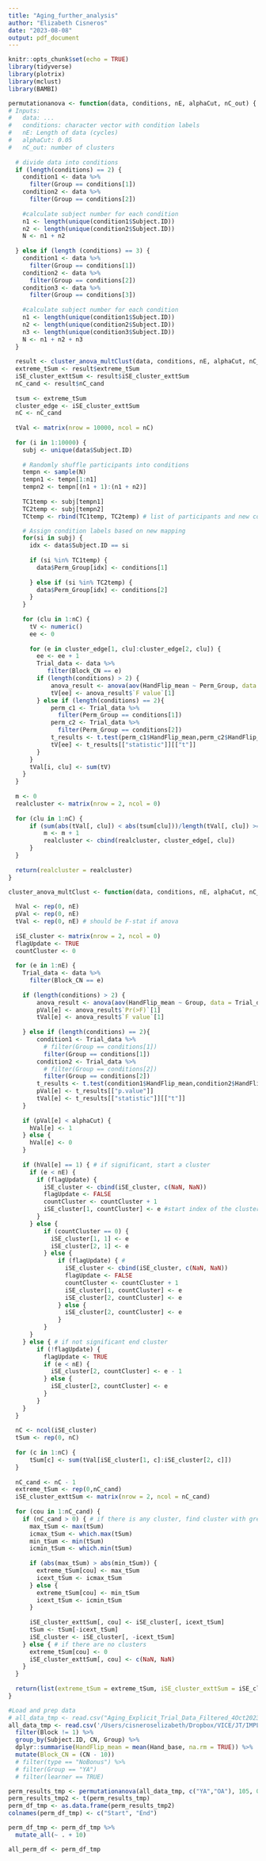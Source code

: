 ```yaml
---
title: "Aging_further_analysis"
author: "Elizabeth Cisneros"
date: "2023-08-08"
output: pdf_document
---
```


```r
knitr::opts_chunk$set(echo = TRUE)
library(tidyverse)
library(plotrix)
library(mclust)
library(BAMBI)
```

```r
permutationanova <- function(data, conditions, nE, alphaCut, nC_out) {
# Inputs:
#   data: ...
#   conditions: character vector with condition labels
#   nE: Length of data (cycles)
#   alphaCut: 0.05
#   nC_out: number of clusters
  
  # divide data into conditions
  if (length(conditions) == 2) {
    condition1 <- data %>% 
      filter(Group == conditions[1])
    condition2 <- data %>% 
      filter(Group == conditions[2])
    
    #calculate subject number for each condition
    n1 <- length(unique(condition1$Subject.ID))
    n2 <- length(unique(condition2$Subject.ID))
    N <- n1 + n2
    
  } else if (length (conditions) == 3) {
    condition1 <- data %>% 
      filter(Group == conditions[1])
    condition2 <- data %>% 
      filter(Group == conditions[2])
    condition3 <- data %>% 
      filter(Group == conditions[3])
    
    #calculate subject number for each condition
    n1 <- length(unique(condition1$Subject.ID))
    n2 <- length(unique(condition2$Subject.ID))
    n3 <- length(unique(condition3$Subject.ID))
    N <- n1 + n2 + n3
  }
  
  result <- cluster_anova_multClust(data, conditions, nE, alphaCut, nC_out)
  extreme_tSum <- result$extreme_tSum
  iSE_cluster_exttSum <- result$iSE_cluster_exttSum
  nC_cand <- result$nC_cand
  
  tsum <- extreme_tSum
  cluster_edge <- iSE_cluster_exttSum
  nC <- nC_cand
  
  tVal <- matrix(nrow = 10000, ncol = nC)
  
  for (i in 1:10000) {
    subj <- unique(data$Subject.ID)
    
    # Randomly shuffle participants into conditions
    tempn <- sample(N) 
    tempn1 <- tempn[1:n1]
    tempn2 <- tempn[(n1 + 1):(n1 + n2)]
    
    TC1temp <- subj[tempn1]
    TC2temp <- subj[tempn2]
    TCtemp <- rbind(TC1temp, TC2temp) # list of participants and new condition mapping 

    # Assign condition labels based on new mapping
    for(si in subj) {
      idx <- data$Subject.ID == si
      
      if (si %in% TC1temp) {
        data$Perm_Group[idx] <- conditions[1]
      
      } else if (si %in% TC2temp) {
        data$Perm_Group[idx] <- conditions[2]
      }
    } 
    
    for (clu in 1:nC) {
      tV <- numeric()
      ee <- 0
      
      for (e in cluster_edge[1, clu]:cluster_edge[2, clu]) {
        ee <- ee + 1
        Trial_data <- data %>% 
           filter(Block_CN == e)
        if (length(conditions) > 2) {
            anova_result <- anova(aov(HandFlip_mean ~ Perm_Group, data = Trial_data))
            tV[ee] <- anova_result$`F value`[1]
        } else if (length(conditions) == 2){
            perm_c1 <- Trial_data %>% 
              filter(Perm_Group == conditions[1])
            perm_c2 <- Trial_data %>% 
              filter(Perm_Group == conditions[2])
            t_results <- t.test(perm_c1$HandFlip_mean,perm_c2$HandFlip_mean)
            tV[ee] <- t_results[["statistic"]][["t"]]
        }
      }
      tVal[i, clu] <- sum(tV)
    }
  }
  
  m <- 0
  realcluster <- matrix(nrow = 2, ncol = 0)
  
  for (clu in 1:nC) {
      if (sum(abs(tVal[, clu]) < abs(tsum[clu]))/length(tVal[, clu]) >= 0.95) {
          m <- m + 1
          realcluster <- cbind(realcluster, cluster_edge[, clu])
      }
  }
  
  return(realcluster = realcluster)
}
```


```r
cluster_anova_multClust <- function(data, conditions, nE, alphaCut, nC_out) {
    
  hVal <- rep(0, nE)
  pVal <- rep(0, nE)
  tVal <- rep(0, nE) # should be F-stat if anova
  
  iSE_cluster <- matrix(nrow = 2, ncol = 0)
  flagUpdate <- TRUE
  countCluster <- 0
  
  for (e in 1:nE) {
    Trial_data <- data %>% 
      filter(Block_CN == e)
    
    if (length(conditions) > 2) {
        anova_result <- anova(aov(HandFlip_mean ~ Group, data = Trial_data))
        pVal[e] <- anova_result$`Pr(>F)`[1]
        tVal[e] <- anova_result$`F value`[1]
        
    } else if (length(conditions) == 2){
        condition1 <- Trial_data %>% 
          # filter(Group == conditions[1])
          filter(Group == conditions[1])
        condition2 <- Trial_data %>% 
          # filter(Group == conditions[2])
          filter(Group == conditions[2])
        t_results <- t.test(condition1$HandFlip_mean,condition2$HandFlip_mean)
        pVal[e] <- t_results[["p.value"]]
        tVal[e] <- t_results[["statistic"]][["t"]]
    }
    
    if (pVal[e] < alphaCut) {
      hVal[e] <- 1
    } else {
      hVal[e] <- 0
    }
    
    if (hVal[e] == 1) { # if significant, start a cluster 
      if (e < nE) { 
        if (flagUpdate) {
          iSE_cluster <- cbind(iSE_cluster, c(NaN, NaN))
          flagUpdate <- FALSE
          countCluster <- countCluster + 1
          iSE_cluster[1, countCluster] <- e #start index of the cluster 
        }
      } else { 
          if (countCluster == 0) {
            iSE_cluster[1, 1] <- e
            iSE_cluster[2, 1] <- e 
          } else { 
              if (flagUpdate) { #
                iSE_cluster <- cbind(iSE_cluster, c(NaN, NaN))
                flagUpdate <- FALSE
                countCluster <- countCluster + 1
                iSE_cluster[1, countCluster] <- e
                iSE_cluster[2, countCluster] <- e
              } else {
                iSE_cluster[2, countCluster] <- e
              }
          }
      }
    } else { # if not significant end cluster 
        if (!flagUpdate) {
          flagUpdate <- TRUE
          if (e < nE) {
            iSE_cluster[2, countCluster] <- e - 1 
          } else {
            iSE_cluster[2, countCluster] <- e 
          }
        }
    }
  }
  
  nC <- ncol(iSE_cluster)
  tSum <- rep(0, nC)
  
  for (c in 1:nC) {
      tSum[c] <- sum(tVal[iSE_cluster[1, c]:iSE_cluster[2, c]])
  }
  
  nC_cand <- nC - 1
  extreme_tSum <- rep(0,nC_cand)
  iSE_cluster_exttSum <- matrix(nrow = 2, ncol = nC_cand)
  
  for (cou in 1:nC_cand) {
    if (nC_cand > 0) { # if there is any cluster, find cluster with greatest tSum 
      max_tSum <- max(tSum)
      icmax_tSum <- which.max(tSum)
      min_tSum <- min(tSum)
      icmin_tSum <- which.min(tSum)
      
      if (abs(max_tSum) > abs(min_tSum)) {
        extreme_tSum[cou] <- max_tSum
        icext_tSum <- icmax_tSum
      } else {
        extreme_tSum[cou] <- min_tSum
        icext_tSum <- icmin_tSum
      }
      
      iSE_cluster_exttSum[, cou] <- iSE_cluster[, icext_tSum]
      tSum <- tSum[-icext_tSum] 
      iSE_cluster <- iSE_cluster[, -icext_tSum] 
    } else { # if there are no clusters
      extreme_tSum[cou] <- 0
      iSE_cluster_exttSum[, cou] <- c(NaN, NaN)
    }
  }
  
  return(list(extreme_tSum = extreme_tSum, iSE_cluster_exttSum = iSE_cluster_exttSum, nC_cand = nC_cand))
}
```

```r
#Load and prep data
# all_data_tmp <- read.csv("Aging_Explicit_Trial_Data_Filtered_4Oct2023.csv") %>% 
all_data_tmp <- read.csv('/Users/cisneroselizabeth/Dropbox/VICE/JT/IMPLICIT_PATIENT_2021/Aging_Meta_analysis/OnPoint Experiments/Clamped FB/data/Clamp_Data/Aging_Implicit_Trial_Data_5Aug2023.csv') %>% 
  filter(Block != 1) %>% 
  group_by(Subject.ID, CN, Group) %>%
  dplyr::summarise(HandFlip_mean = mean(Hand_base, na.rm = TRUE)) %>% 
  mutate(Block_CN = (CN - 10)) 
  # filter(type == "NoBonus") %>% 
  # filter(Group == "YA")  
  # filter(learner == TRUE)
```

```r
perm_results_tmp <- permutationanova(all_data_tmp, c("YA","OA"), 105, 0.05, 100)
perm_results_tmp2 <- t(perm_results_tmp)
perm_df_tmp <- as.data.frame(perm_results_tmp2)
colnames(perm_df_tmp) <- c("Start", "End")

perm_df_tmp <- perm_df_tmp %>%
  mutate_all(~ . + 10) 

all_perm_df <- perm_df_tmp
```





